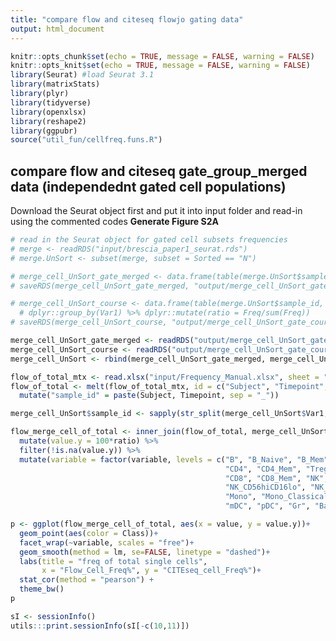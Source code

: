 ```yaml
---
title: "compare flow and citeseq flowjo gating data"
output: html_document
---
```


```r
knitr::opts_chunk$set(echo = TRUE, message = FALSE, warning = FALSE)
knitr::opts_knit$set(echo = TRUE, message = FALSE, warning = FALSE)
library(Seurat) #load Seurat 3.1
library(matrixStats)
library(plyr)
library(tidyverse)
library(openxlsx)
library(reshape2)
library(ggpubr)
source("util_fun/cellfreq.funs.R")
```

## compare flow and citeseq gate_group_merged data (independednt gated cell populations)
Download the Seurat object first and put it into input folder and read-in using the commented codes
**Generate Figure S2A**
```r
# read in the Seurat object for gated cell subsets frequencies 
# merge <- readRDS("input/brescia_paper1_seurat.rds")
# merge.UnSort <- subset(merge, subset = Sorted == "N")

# merge_cell_UnSort_gate_merged <- data.frame(table(merge.UnSort$sample_id, merge.UnSort$gate_group_merged)) %>% dplyr::group_by(Var1) %>% dplyr::mutate(ratio = Freq/sum(Freq))
# saveRDS(merge_cell_UnSort_gate_merged, "output/merge_cell_UnSort_gate_merged.rds")

# merge_cell_UnSort_course <- data.frame(table(merge.UnSort$sample_id, merge.UnSort$gate_group_course)) %>% 
  # dplyr::group_by(Var1) %>% dplyr::mutate(ratio = Freq/sum(Freq))
# saveRDS(merge_cell_UnSort_course, "output/merge_cell_UnSort_gate_course.rds")

merge_cell_UnSort_gate_merged <- readRDS("output/merge_cell_UnSort_gate_merged.rds")
merge_cell_UnSort_course <- readRDS("output/merge_cell_UnSort_gate_course.rds")
merge_cell_UnSort <- rbind(merge_cell_UnSort_gate_merged, merge_cell_UnSort_course)
```

```r
flow_of_total_mtx <- read.xlsx("input/Frequency_Manual.xlsx", sheet = "Freq_of_total", rowNames = TRUE)
flow_of_total <- melt(flow_of_total_mtx, id = c("Subject", "Timepoint", "Class", "Assay")) %>%
  mutate("sample_id" = paste(Subject, Timepoint, sep = "_"))

merge_cell_UnSort$sample_id <- sapply(str_split(merge_cell_UnSort$Var1, pattern = "_", n = 2), function(x)x[[2]])

flow_merge_cell_of_total <- inner_join(flow_of_total, merge_cell_UnSort, c("sample_id"="sample_id", "variable"="Var2")) %>%
  mutate(value.y = 100*ratio) %>%
  filter(!is.na(value.y)) %>%
  mutate(variable = factor(variable, levels = c("B", "B_Naive", "B_Mem", 
                                                "CD4", "CD4_Mem", "Treg", "Tfh",
                                                "CD8", "CD8_Mem", "NK", "NK_CD16hi",
                                                "NK_CD56hiCD16lo", "NK_CD56loCD16lo",
                                                "Mono", "Mono_Classical", "Mono_Nonclassical",
                                                "mDC", "pDC", "Gr", "Baso")))

p <- ggplot(flow_merge_cell_of_total, aes(x = value, y = value.y))+
  geom_point(aes(color = Class))+
  facet_wrap(~variable, scales = "free")+
  geom_smooth(method = lm, se=FALSE, linetype = "dashed")+
  labs(title = "freq of total single cells",
       x = "Flow_Cell_Freq%", y = "CITEseq_cell_Freq%")+
  stat_cor(method = "pearson") +
  theme_bw()
p

```


```r
sI <- sessionInfo()
utils:::print.sessionInfo(sI[-c(10,11)])
```

 